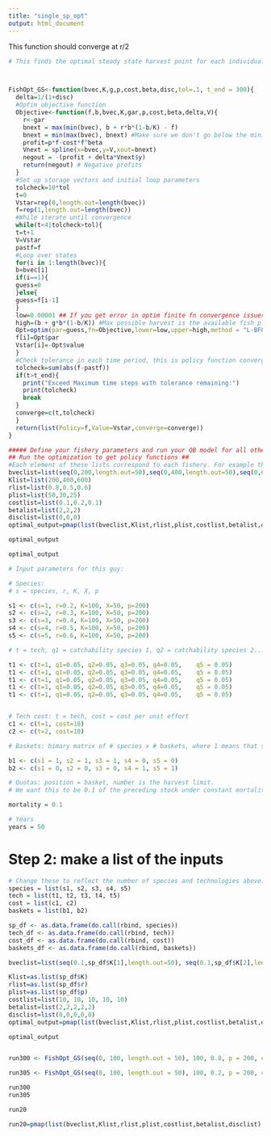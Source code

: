 ```yaml
---
title: "single_sp_opt"
output: html_document
---
```


This function should converge at r/2


```r


# This finds the optimal steady state harvest point for each individual species, YAAR?



FishOpt_GS<-function(bvec,K,g,p,cost,beta,disc,tol=.1, t_end = 300){
  delta=1/(1+disc)
  #Optim objective function
  Objective<-function(f,b,bvec,K,gar,p,cost,beta,delta,V){
    r<-gar
    bnext = max(min(bvec), b + r*b*(1-b/K) - f)
    bnext = min(max(bvec), bnext) #Make sure we don't go below the minimum biomass
    profit=p*f-cost*f^beta
    Vnext = spline(x=bvec,y=V,xout=bnext)
    negout = -(profit + delta*Vnext$y)
    return(negout) # Negative profits
  }
  #Set up storage vectors and initial loop parameters
  tolcheck=10*tol
  t=0
  Vstar=rep(0,length.out=length(bvec))
  f=rep(1,length.out=length(bvec))
  #While iterate until convergence
  while(t<4|tolcheck>tol){
  t=t+1
  V=Vstar
  pastf=f
  #Loop over states
  for(i in 1:length(bvec)){
  b=bvec[i]
  if(i==1){
  guess=0
  }else{
  guess=f[i-1]
  }
  low=0.00001 ## If you get error in optim finite fn convergence issues, changes this to something positive but REALLY small 0.00001
  high=(b + g*b*(1-b/K)) #Max possible harvest is the available fish plus the growth
  Opt=optim(par=guess,fn=Objective,lower=low,upper=high,method = "L-BFGS-B",b=b,bvec=bvec,gar=g,cost=cost,K=K,p=p,V=V,beta=beta,delta=delta)
  f[i]=Opt$par
  Vstar[i]=-Opt$value
  }
  #Check tolerance in each time period, this is policy function convergence, no check for value function convergence
  tolcheck=sum(abs(f-pastf))
  if(t>t_end){
    print("Exceed Maximum time steps with tolerance remaining:")
    print(tolcheck)
    break
  }
  converge=c(t,tolcheck)
  }
  return(list(Policy=f,Value=Vstar,converge=converge))
}
```


```r
##### Define your fishery parameters and run your QB model for all other combinations up to this point ####
## Run the optimization to get policy functions ##
#Each element of these lists correspond to each fishery. For example the first list element in Klist is the carrying capacity for fishery 1 as is the first element in rlist for fishery 1 etc.
bveclist=list(seq(0,200,length.out=50),seq(0,400,length.out=50),seq(0,600,length.out=50))
Klist=list(200,400,600)
rlist=list(0.8,0.5,0.6)
plist=list(50,30,25)
costlist=list(0.1,0.2,0.1)
betalist=list(2,2,2)
disclist=list(0,0,0)
optimal_output=pmap(list(bveclist,Klist,rlist,plist,costlist,betalist,disclist),FishOpt_GS)

optimal_output
```

```r
optimal_output

```


```r
# Input parameters for this guy:

# Species:
# s = species, r, K, X, p

s1 <- c(s=1, r=0.2, K=100, X=50, p=200) 
s2 <- c(s=2, r=0.3, K=100, X=50, p=200)
s3 <- c(s=3, r=0.4, K=100, X=50, p=200)
s4 <- c(s=4, r=0.5, K=100, X=50, p=200)
s5 <- c(s=5, r=0.6, K=100, X=50, p=200)

# t = tech, q1 = catchability species 1, q2 = catchability species 2...

t1 <- c(t=1, q1=0.05, q2=0.05, q3=0.05, q4=0.05,    q5 = 0.05)
t1 <- c(t=1, q1=0.05, q2=0.05, q3=0.05, q4=0.05,    q5 = 0.05)
t1 <- c(t=1, q1=0.05, q2=0.05, q3=0.05, q4=0.05,    q5 = 0.05)
t1 <- c(t=1, q1=0.05, q2=0.05, q3=0.05, q4=0.05,    q5 = 0.05)
t1 <- c(t=1, q1=0.05, q2=0.05, q3=0.05, q4=0.05,    q5 = 0.05)


# Tech cost: t = tech, cost = cost per unit effort
c1 <- c(t=1, cost=10)
c2 <- c(t=2, cost=10)

# Baskets: bimary matrix of # species x # baskets, where 1 means that species is in that basket

b1 <- c(s1 = 1, s2 = 1, s3 = 1, s4 = 0, s5 = 0)
b2 <- c(s1 = 0, s2 = 0, s3 = 0, s4 = 1, s5 = 1)

# Quotas: position = basket, number is the harvest limit.
# We want this to be 0.1 of the preceding stock under constant mortality, so this will have to change to just input constant m.

mortality = 0.1

# Years
years = 50
```

# Step 2: make a list of the inputs
```r
# Change these to reflect the number of species and technologies above:
species = list(s1, s2, s3, s4, s5)
tech = list(t1, t2, t3, t4, t5)
cost = list(c1, c2)
baskets = list(b1, b2)
```

```r
sp_df <- as.data.frame(do.call(rbind, species))
tech_df <- as.data.frame(do.call(rbind, tech))
cost_df <- as.data.frame(do.call(rbind, cost))
baskets_df <- as.data.frame(do.call(rbind, baskets))
```


```r
bveclist=list(seq(0.1,sp_df$K[1],length.out=50), seq(0.1,sp_df$K[2],length.out=50), seq(0.1, sp_df$K[3], length.out = 50), seq(0.1,sp_df$K[4],length.out=50), seq(0.1,sp_df$K[5],length.out=50))

Klist=as.list(sp_df$K)
rlist=as.list(sp_df$r)
plist=as.list(sp_df$p)
costlist=list(10, 10, 10, 10, 10)  
betalist=list(2,2,2,2,2)
disclist=list(0,0,0,0,0)
optimal_output=pmap(list(bveclist,Klist,rlist,plist,costlist,betalist,disclist),FishOpt_GS)

optimal_output


run300 <- FishOpt_GS(seq(0, 100, length.out = 50), 100, 0.8, p = 200, c = 10, beta = 2, disc = 0, tol = 0.1, t_end = 300)

run305 <- FishOpt_GS(seq(0, 100, length.out = 50), 100, 0.2, p = 200, c = 10, beta = 2, disc = 0, t_end = 305)

run300
run305

run20

run20=pmap(list(bveclist,Klist,rlist,plist,costlist,betalist,disclist),FishOpt_GS)
```




